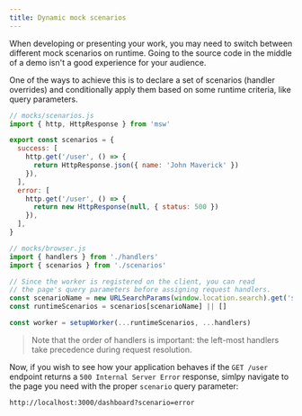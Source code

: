 ```yaml
---
title: Dynamic mock scenarios
---
```


When developing or presenting your work, you may need to switch between different mock scenarios on runtime. Going to the source code in the middle of a demo isn't a good experience for your audience.

One of the ways to achieve this is to declare a set of scenarios (handler overrides) and conditionally apply them based on some runtime criteria, like query parameters.

```js
// mocks/scenarios.js
import { http, HttpResponse } from 'msw'

export const scenarios = {
  success: [
    http.get('/user', () => {
      return HttpResponse.json({ name: 'John Maverick' })
    }),
  ],
  error: [
    http.get('/user', () => {
      return new HttpResponse(null, { status: 500 })
    }),
  ],
}
```

```js
// mocks/browser.js
import { handlers } from './handlers'
import { scenarios } from './scenarios'

// Since the worker is registered on the client, you can read
// the page's query parameters before assigning request handlers.
const scenarioName = new URLSearchParams(window.location.search).get('scenario')
const runtimeScenarios = scenarios[scenarioName] || []

const worker = setupWorker(...runtimeScenarios, ...handlers)
```

> Note that the order of handlers is important: the left-most handlers take precedence during request resolution.

Now, if you wish to see how your application behaves if the `GET /user` endpoint returns a `500 Internal Server Error` response, simlpy navigate to the page you need with the proper `scenario` query parameter:

```txt /?scenario=error/
http://localhost:3000/dashboard?scenario=error
```

